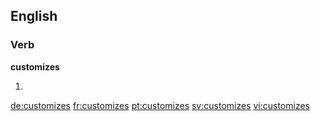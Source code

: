 
==English==

===Verb===
'''customizes'''

# {{third-person singular of|customize}}

[[de:customizes]]
[[fr:customizes]]
[[pt:customizes]]
[[sv:customizes]]
[[vi:customizes]]